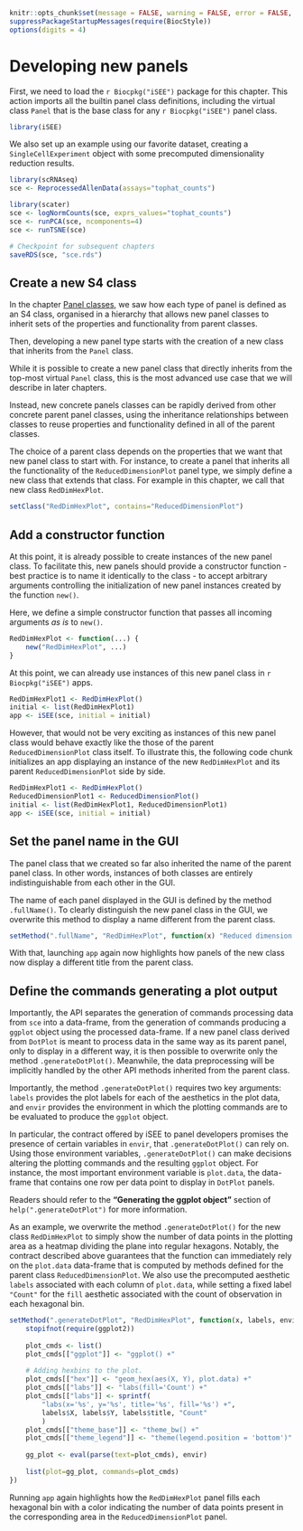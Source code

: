 ```r
knitr::opts_chunk$set(message = FALSE, warning = FALSE, error = FALSE, cache = FALSE)
suppressPackageStartupMessages(require(BiocStyle))
options(digits = 4)
```

# Developing new panels {#developing}

First, we need to load the `r Biocpkg("iSEE")` package for this chapter.
This action imports all the builtin panel class definitions, including the virtual class `Panel` that is the base class for any `r Biocpkg("iSEE")` panel class.

```r
library(iSEE)
```

We also set up an example using our favorite dataset, creating a `SingleCellExperiment` object with some precomputed dimensionality reduction results.

```r
library(scRNAseq)
sce <- ReprocessedAllenData(assays="tophat_counts")

library(scater)
sce <- logNormCounts(sce, exprs_values="tophat_counts")
sce <- runPCA(sce, ncomponents=4)
sce <- runTSNE(sce)
```

```r
# Checkpoint for subsequent chapters
saveRDS(sce, "sce.rds")
```

## Create a new S4 class

In the chapter [Panel classes](#panels), we saw how each type of panel is defined as an S4 class, organised in a hierarchy that allows new panel classes to inherit sets of the properties and functionality from parent classes.

Then, developing a new panel type starts with the creation of a new class that inherits from the `Panel` class.

While it is possible to create a new panel class that directly inherits from the top-most virtual `Panel` class, this is the most advanced use case that we will describe in later chapters. <!-- TODO: cross-reference when done. -->

Instead, new concrete panels classes can be rapidly derived from other concrete parent panel classes, using the inheritance relationships between classes to reuse properties and functionality defined in all of the parent classes.

The choice of a parent class depends on the properties that we want that new panel class to start with.
For instance, to create a panel that inherits all the functionality of the `ReducedDimensionPlot` panel type, we simply define a new class that extends that class.
For example in this chapter, we call that new class `RedDimHexPlot`.

```r
setClass("RedDimHexPlot", contains="ReducedDimensionPlot")
```

## Add a constructor function

At this point, it is already possible to create instances of the new panel class.
To facilitate this, new panels should provide a constructor function - best practice is to name it identically to the class - to accept arbitrary arguments controlling the initialization of new panel instances created by the function `new()`.

Here, we define a simple constructor function that passes all incoming arguments _as is_ to `new()`.

```r
RedDimHexPlot <- function(...) {
    new("RedDimHexPlot", ...)
}
```

At this point, we can already use instances of this new panel class in `r Biocpkg("iSEE")` apps.

```r
RedDimHexPlot1 <- RedDimHexPlot()
initial <- list(RedDimHexPlot1)
app <- iSEE(sce, initial = initial)
```

However, that would not be very exciting as instances of this new panel class would behave exactly like the those of the parent `ReducedDimensionPlot` class itself.
To illustrate this, the following code chunk initializes an app displaying an instance of the new `RedDimHexPlot` and its parent `ReducedDimensionPlot` side by side.

```r
RedDimHexPlot1 <- RedDimHexPlot()
ReducedDimensionPlot1 <- ReducedDimensionPlot()
initial <- list(RedDimHexPlot1, ReducedDimensionPlot1)
app <- iSEE(sce, initial = initial)
```

## Set the panel name in the GUI

The panel class that we created so far also inherited the name of the parent panel class.
In other words, instances of both classes are entirely indistinguishable from each other in the GUI.

The name of each panel displayed in the GUI is defined by the method `.fullName()`.
To clearly distinguish the new panel class in the GUI, we overwrite this method to display a name different from the parent class.

```r
setMethod(".fullName", "RedDimHexPlot", function(x) "Reduced dimension hexagonal plot")
```

With that, launching `app` again now highlights how panels of the new class now display a different title from the parent class.

## Define the commands generating a plot output

Importantly, the API separates the generation of commands processing data from `sce` into a data-frame, from the generation of commands producing a `ggplot` object using the processed data-frame.
If a new panel class derived from `DotPlot` is meant to process data in the same way as its parent panel, only to display in a different way, it is then possible to overwrite only the method `.generateDotPlot()`.
Meanwhile, the data preprocessing will be implicitly handled by the other API methods inherited from the parent class.

Importantly, the method `.generateDotPlot()` requires two key arguments: `labels` provides the plot labels for each of the aesthetics in the plot data, and `envir` provides the environment in which the plotting commands are to be evaluated to produce the `ggplot` object.

In particular, the contract offered by iSEE to panel developers promises the presence of certain variables in `envir`, that `.generateDotPlot()` can rely on.
Using those environment variables, `.generateDotPlot()` can make decisions altering the plotting commands and the resulting `ggplot` object.
For instance, the most important environment variable is `plot.data`, the data-frame that contains one row per data point to display in `DotPlot` panels.

Readers should refer to the **"Generating the ggplot object"** section of `help(".generateDotPlot")` for more information.

As an example, we overwrite the method `.generateDotPlot()` for the new class `RedDimHexPlot` to simply show the number of data points in the plotting area as a heatmap dividing the plane into regular hexagons.
Notably, the contract described above guarantees that the function can immediately rely on the `plot.data` data-frame that is computed by methods defined for the parent class `ReducedDimensionPlot`.
We also use the precomputed aesthetic `labels` associated with each column of `plot.data`, while setting a fixed label `"Count"` for the `fill` aesthetic associated with the count of observation in each hexagonal bin.

```r
setMethod(".generateDotPlot", "RedDimHexPlot", function(x, labels, envir) {
    stopifnot(require(ggplot2))
    
    plot_cmds <- list()
    plot_cmds[["ggplot"]] <- "ggplot() +"
    
    # Adding hexbins to the plot.
    plot_cmds[["hex"]] <- "geom_hex(aes(X, Y), plot.data) +"
    plot_cmds[["labs"]] <- "labs(fill='Count') +"
    plot_cmds[["labs"]] <- sprintf(
        "labs(x='%s', y='%s', title='%s', fill='%s') +",
        labels$X, labels$Y, labels$title, "Count"
        )
    plot_cmds[["theme_base"]] <- "theme_bw() +"
    plot_cmds[["theme_legend"]] <- "theme(legend.position = 'bottom')"
    
    gg_plot <- eval(parse(text=plot_cmds), envir)
    
    list(plot=gg_plot, commands=plot_cmds)
})
```

Running `app` again highlights how the `RedDimHexPlot` panel fills each hexagonal bin with a color indicating the number of data points present in the corresponding area in the `ReducedDimensionPlot` panel.

<!-- TODO:
second fastest visual result:
override the plotting function
-->

<!-- TODO: add a UI (preferably that affects XY) -->

<!-- TODO: add an observer -->

<!-- TODO: override the XY data logic -->

<!-- TODO: override the plot logic (again, see above) -->
